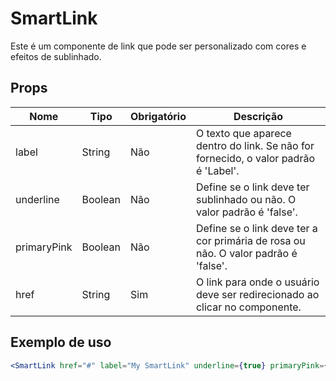 
<Meta title="General/SmartLink/docs" component={SmartLink} />

# SmartLink

Este é um componente de link que pode ser personalizado com cores e efeitos de sublinhado.

## Props
<table style={{ width: '100%' }}>
  <thead>
    <tr>
      <th style={{ width: '20%' }}>Nome</th>
      <th style={{ width: '20%' }}>Tipo</th>
      <th style={{ width: '20%' }}>Obrigatório</th>
      <th style={{ width: '40%' }}>Descrição</th>
    </tr>
  </thead>
  <tbody>
    <tr>
      <td>label</td>
      <td>String</td>
      <td>Não</td>
      <td>O texto que aparece dentro do link. Se não for fornecido, o valor padrão é 'Label'.</td>
    </tr>
    <tr>
      <td>underline</td>
      <td>Boolean</td>
      <td>Não</td>
      <td>Define se o link deve ter sublinhado ou não. O valor padrão é 'false'.</td>
    </tr>
    <tr>
      <td>primaryPink</td>
      <td>Boolean</td>
      <td>Não</td>
      <td>Define se o link deve ter a cor primária de rosa ou não. O valor padrão é 'false'.</td>
    </tr>
    <tr>
      <td>href</td>
      <td>String</td>
      <td>Sim</td>
      <td>O link para onde o usuário deve ser redirecionado ao clicar no componente.</td>
    </tr>
  </tbody>
</table>

## Exemplo de uso

```jsx
<SmartLink href="#" label="My SmartLink" underline={true} primaryPink={false} />